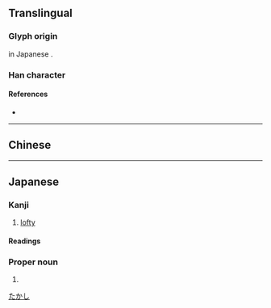 {{also|堯|尧}}
{{character info}}
==Translingual==
{{Han simplified forms|堯|尭|尧|ex=y}}

===Glyph origin===
{{Han simp|堯|f=垚|t=卉}} in Japanese {{w|shinjitai}}.

===Han character===
{{Han char|rn=43|rad=尢|as=05|sn=8|four=|canj=JTHU|ids=⿱卉兀}}

====References====
* {{Han ref|kx=0125.171|hdz=10553.021|uh=5C2D}}

----

==Chinese==
{{zh-see|堯|v}}

----

==Japanese==
{{ja-kanji forms|尭|堯}}

===Kanji===
{{ja-kanji|grade=|rs=尢05|kyu=堯}}

# [[lofty]]

====Readings====
{{ja-readings
|goon=ぎょう
|kanon=ぎょう
|kun=たか-い
}}

===Proper noun===
{{ja-pos|proper|たかし}}

# {{given name|ja|male}}

[[Category:Japanese male given names|たかし]]